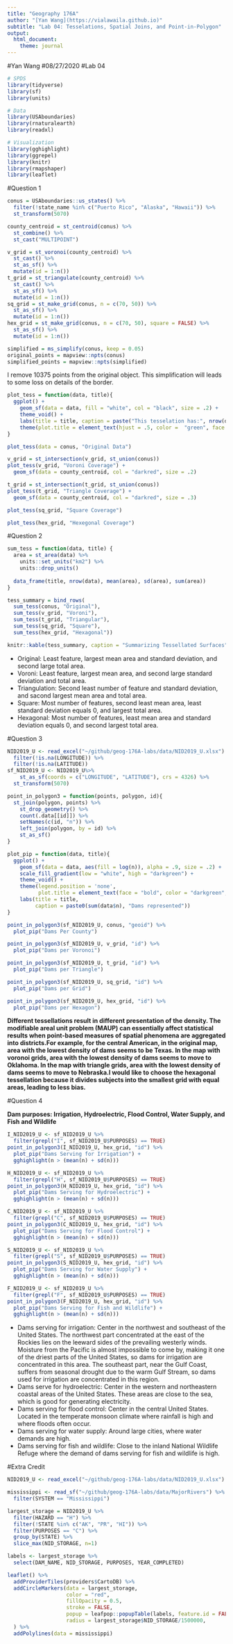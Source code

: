 ```yaml
---
title: "Geography 176A"
author: "[Yan Wang](https://vialawaila.github.io)"
subtitle: "Lab 04: Tesselations, Spatial Joins, and Point-in-Polygon"
output:
  html_document:
    theme: journal
---
```


#Yan Wang
#08/27/2020
#Lab 04

```r
# SPDS
library(tidyverse)
library(sf)
library(units)

# Data
library(USAboundaries)
library(rnaturalearth)
library(readxl)

# Visualization
library(gghighlight)
library(ggrepel)
library(knitr)
library(rmapshaper)
library(leaflet)
```
#Question 1

```r
conus = USAboundaries::us_states() %>% 
  filter(!state_name %in% c("Puerto Rico", "Alaska", "Hawaii")) %>% 
  st_transform(5070)
```
```r
county_centroid = st_centroid(conus) %>%
  st_combine() %>%
  st_cast("MULTIPOINT")
```
```r
v_grid = st_voronoi(county_centroid) %>% 
  st_cast() %>% 
  st_as_sf() %>% 
  mutate(id = 1:n())
t_grid = st_triangulate(county_centroid) %>% 
  st_cast() %>% 
  st_as_sf() %>% 
  mutate(id = 1:n())
sq_grid = st_make_grid(conus, n = c(70, 50)) %>% 
  st_as_sf() %>% 
  mutate(id = 1:n())
hex_grid = st_make_grid(conus, n = c(70, 50), square = FALSE) %>% 
  st_as_sf() %>% 
  mutate(id = 1:n())
```

```r
simplified = ms_simplify(conus, keep = 0.05)
original_points = mapview::npts(conus)
simplified_points = mapview::npts(simplified)
```

I remove 10375 points from the original object. This simplification will leads to some loss on details of the border. 

```r
plot_tess = function(data, title){
  ggplot() + 
    geom_sf(data = data, fill = "white", col = "black", size = .2) +   
    theme_void() +
    labs(title = title, caption = paste("This tesselation has:", nrow(data), "tiles" )) +
    theme(plot.title = element_text(hjust = .5, color =  "green", face = "bold"))
}

plot_tess(data = conus, "Original Data")

v_grid = st_intersection(v_grid, st_union(conus))
plot_tess(v_grid, "Voroni Coverage") + 
  geom_sf(data = county_centroid, col = "darkred", size = .2)

t_grid = st_intersection(t_grid, st_union(conus))
plot_tess(t_grid, "Triangle Coverage") + 
  geom_sf(data = county_centroid, col = "darkred", size = .3)

plot_tess(sq_grid, "Square Coverage")

plot_tess(hex_grid, "Hexegonal Coverage")

```

#Question 2

```r

sum_tess = function(data, title) {
  area = st_area(data) %>% 
    units::set_units("km2") %>%
    units::drop_units() 
  
  data_frame(title, nrow(data), mean(area), sd(area), sum(area)) 
}

tess_summary = bind_rows(
  sum_tess(conus, "Original"),
  sum_tess(v_grid, "Voroni"),
  sum_tess(t_grid, "Triangular"),
  sum_tess(sq_grid, "Square"),
  sum_tess(hex_grid, "Hexagonal"))

knitr::kable(tess_summary, caption = "Summarizing Tessellated Surfaces", col.names = c("Tesselation","Features","Mean Area (km2)","Standard Deviation ","Total Area (km2)"), format.args = list(big.mark = ",", scientific = F))
```
* Original: Least feature, largest mean area and standard deviation, and second large total area.
* Voroni: Least feature, largest mean area, and second large standard deviation and total area.
* Triangulation: Second least number of feature and standard deviation, and sacond largest mean area and total area.
* Square: Most number of features, second least mean area, least standard deviation equals 0, and largest total area.
* Hexagonal: Most number of features, least mean area and standard deviation equals 0, and second largest total area.

#Question 3

```r
NID2019_U <- read_excel("~/github/geog-176A-labs/data/NID2019_U.xlsx") %>% 
  filter(!is.na(LONGITUDE)) %>% 
  filter(!is.na(LATITUDE))
sf_NID2019_U <- NID2019_U%>% 
    st_as_sf(coords = c("LONGITUDE", "LATITUDE"), crs = 4326) %>%
  st_transform(5070)
```

```r
point_in_polygon3 = function(points, polygon, id){
  st_join(polygon, points) %>%
    st_drop_geometry() %>%
    count(.data[[id]]) %>%
    setNames(c(id, "n")) %>%
    left_join(polygon, by = id) %>%
    st_as_sf()
}
```


```r
plot_pip = function(data, title){
  ggplot() +
    geom_sf(data = data, aes(fill = log(n)), alpha = .9, size = .2) +
    scale_fill_gradient(low = "white", high = "darkgreen") +
    theme_void() +
    theme(legend.position = 'none',
          plot.title = element_text(face = "bold", color = "darkgreen", hjust = .5, size = 18)) +
    labs(title = title,
         caption = paste0(sum(data$n), "Dams represented"))
}
```

```r
point_in_polygon3(sf_NID2019_U, conus, "geoid") %>% 
  plot_pip("Dams Per County")
```

```r
point_in_polygon3(sf_NID2019_U, v_grid, "id") %>% 
  plot_pip("Dams per Voronoi")
```

```r
point_in_polygon3(sf_NID2019_U, t_grid, "id") %>% 
  plot_pip("Dams per Triangle")
```

```r
point_in_polygon3(sf_NID2019_U, sq_grid, "id") %>% 
  plot_pip("Dams per Grid")
```

```r
point_in_polygon3(sf_NID2019_U, hex_grid, "id") %>% 
  plot_pip("Dams per Hexagon")
```

**Different tessellations result in different presentation of the density. The modifiable areal unit problem (MAUP) can essentially affect statistical results when point-based measures of spatial phenomena are aggregated into districts.For example, for the central American, in the original map, area with the lowest density of dams seems to be Texas. In the map with voronoi grids, area with the lowest density of dams seems to move to Oklahoma. In the map with triangle grids, area with the lowest density of dams seems to move to Nebraska.I would like to choose the hexagonal tessellation because it divides subjects into the smallest grid with equal areas, leading to less bias.**

#Question 4

**Dam purposes: Irrigation, Hydroelectric, Flood Control, Water Supply, and Fish and Wildlife**

```r
I_NID2019_U <- sf_NID2019_U %>% 
  filter(grepl("I", sf_NID2019_U$PURPOSES) == TRUE)
point_in_polygon3(I_NID2019_U, hex_grid, "id") %>% 
  plot_pip("Dams Serving for Irrigation") +
  gghighlight(n > (mean(n) + sd(n)))
```

```r
H_NID2019_U <- sf_NID2019_U %>% 
  filter(grepl("H", sf_NID2019_U$PURPOSES) == TRUE)
point_in_polygon3(H_NID2019_U, hex_grid, "id") %>% 
  plot_pip("Dams Serving for Hydroelectric") +
  gghighlight(n > (mean(n) + sd(n)))
```

```r
C_NID2019_U <- sf_NID2019_U %>% 
  filter(grepl("C", sf_NID2019_U$PURPOSES) == TRUE)
point_in_polygon3(C_NID2019_U, hex_grid, "id") %>% 
  plot_pip("Dams Serving for Flood Control") +
  gghighlight(n > (mean(n) + sd(n)))
```

```r
S_NID2019_U <- sf_NID2019_U %>% 
  filter(grepl("S", sf_NID2019_U$PURPOSES) == TRUE)
point_in_polygon3(S_NID2019_U, hex_grid, "id") %>% 
  plot_pip("Dams Serving for Water Supply") +
  gghighlight(n > (mean(n) + sd(n)))
```

```r
F_NID2019_U <- sf_NID2019_U %>% 
  filter(grepl("F", sf_NID2019_U$PURPOSES) == TRUE)
point_in_polygon3(F_NID2019_U, hex_grid, "id") %>% 
  plot_pip("Dams Serving for Fish and Wildlife") +
  gghighlight(n > (mean(n) + sd(n)))
```
* Dams serving for irrigation: Center in the northwest and southeast of the United States. The northwest part concentrated at the east of the Rockies lies on the leeward sides of the prevailing westerly winds. Moisture from the Pacific is almost impossible to come by, making it one of the driest parts of the United States, so dams for irrigation are concentrated in this area. The southeast part, near the Gulf Coast, suffers from seasonal drought due to the warm Gulf Stream, so dams used for irrigation are concentrated in this region. 
* Dams serve for hydroelectric: Center in the western and northeastern coastal areas of the United States. These areas are close to the sea, which is good for generating electricity.
* Dams serving for flood control: Center in the central United States. Located in the temperate monsoon climate where rainfall is high and where floods often occur.
* Dams serving for water supply: Around large cities, where water demands are high.
* Dams serving for fish and wildlife: Close to the inland National Wildlife Refuge where the demand of dams serving for fish and wildlife is high.

#Extra Credit

```r
NID2019_U <- read_excel("~/github/geog-176A-labs/data/NID2019_U.xlsx")

mississippi <- read_sf("~/github/geog-176A-labs/data/MajorRivers") %>% 
  filter(SYSTEM == "Mississippi")
```


```r

largest_storage = NID2019_U %>% 
  filter(HAZARD == "H") %>% 
  filter(!STATE %in% c("AK", "PR", "HI")) %>% 
  filter(PURPOSES == "C") %>% 
  group_by(STATE) %>% 
  slice_max(NID_STORAGE, n=1)

labels <- largest_storage %>% 
  select(DAM_NAME, NID_STORAGE, PURPOSES, YEAR_COMPLETED)

leaflet() %>% 
  addProviderTiles(providers$CartoDB) %>% 
  addCircleMarkers(data = largest_storage, 
                   color = "red", 
                   fillOpacity = 0.5, 
                   stroke = FALSE, 
                   popup = leafpop::popupTable(labels, feature.id = FALSE, row.numbers = FALSE), 
                   radius = largest_storage$NID_STORAGE/1500000,
  ) %>%
  addPolylines(data = mississippi) 

```


